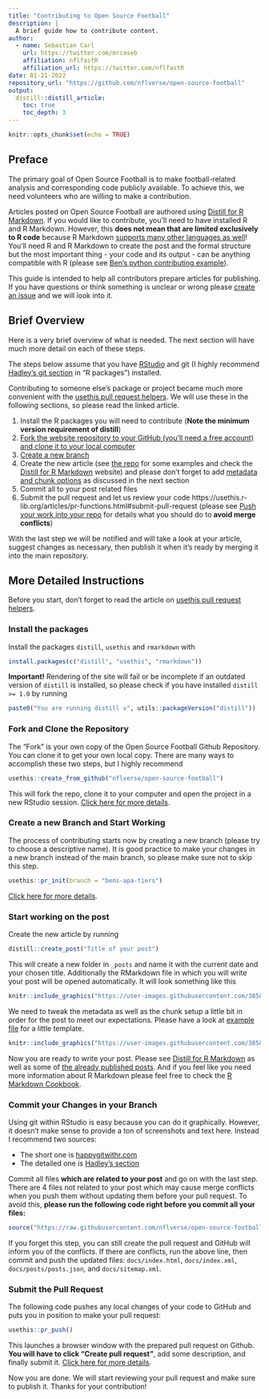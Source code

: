 ```yaml
---
title: "Contributing to Open Source Football"
description: |
  A brief guide how to contribute content.
author:
  - name: Sebastian Carl
    url: https://twitter.com/mrcaseb
    affiliation: nflfastR
    affiliation_url: https://twitter.com/nflfastR
date: 01-21-2022
repository_url: "https://github.com/nflverse/open-source-football"
output:
  distill::distill_article:
    toc: true
    toc_depth: 3
---
```


```r
knitr::opts_chunk$set(echo = TRUE)
```

## Preface

The primary goal of Open Source Football is to make football-related analysis and
corresponding code publicly available. To achieve this, we need volunteers 
who are willing to make a contribution.

Articles posted on Open Source Football are authored using [Distill for R 
Markdown](https://rstudio.github.io/distill). If you would like to contribute,
you'll need to have installed R and R Markdown. However, this **does not 
mean that are limited exclusively to R code** because R Markdown 
[supports many other languages as well](https://bookdown.org/yihui/rmarkdown-cookbook/other-languages.html)!
You'll need R and R Markdown to create the post and the formal structure but the 
most important thing - your code and its output - can be anything compatible with R
(please see [Ben's python contributing example](https://www.opensourcefootball.com/posts/2020-08-20-python-contributing-example/)).

This guide is intended to help all contributors prepare articles for
publishing. If you have questions or think something is unclear or wrong please [create an
issue](https://github.com/nflverse/open-source-football/issues/new) and we will
look into it.

## Brief Overview

Here is a very brief overview of what is needed. The next section will have much
more detail on each of these steps.

The steps below assume that
you have [RStudio](https://rstudio.com/) and git (I highly recommend [Hadley's
git section](http://r-pkgs.had.co.nz/git.html) in "R packages") installed. 

Contributing to someone else’s package or project became much more convenient with the [usethis pull request helpers](https://usethis.r-lib.org/articles/pr-functions.html). We will use these in the following sections, so please read the linked article. 

1. Install the R packages you will need to contribute (**Note the minimum version requirement of distill**)
1. [Fork the website repository to your GitHub (you'll need a free account) and clone it to your local computer](https://usethis.r-lib.org/articles/pr-functions.html#fork-and-clone)
1. [Create a new branch](https://usethis.r-lib.org/articles/pr-functions.html#branch-then-make-your-change)
1. Create the new article (see [the 
repo](https://github.com/nflverse/open-source-football/tree/master/_posts) for 
some examples and check the [Distill for R 
Markdown](https://rstudio.github.io/distill) website) and please don't forget
to add [metadata and chunk options](#start-working-on-the-post) as discussed 
in the next section
1. Commit all to your post related files
1. Submit the pull request and let us review your code https://usethis.r-lib.org/articles/pr-functions.html#submit-pull-request
(please see [Push your work into your repo](#push-your-work-into-your-repo)
for details what you should do to **avoid merge conflicts**)

With the last step we will be notified and will take a look at your article, 
suggest changes as necessary, then publish it when it’s ready by merging it into
the main repository.

## More Detailed Instructions

Before you start, don't forget to read the article on [usethis pull request helpers](https://usethis.r-lib.org/articles/pr-functions.html). 

### Install the packages

Install the packages `distill`, `usethis` and `rmarkdown` with

```r
install.packages(c("distill", "usethis", "rmarkdown"))
```

**Important!**
Rendering of the site will fail or be incomplete if an outdated version of `distill` is installed, so please check if you have installed `distill >= 1.0` by running

```r
paste0("You are running distill v", utils::packageVersion("distill"))
```

### Fork and Clone the Repository

The "Fork" is your own copy of the Open Source Football Github Repository. You can clone it to get your own local copy. There are many ways to accomplish these two steps, but I highly recommend

```r
usethis::create_from_github("nflverse/open-source-football")
```

This will fork the repo, clone it to your computer and open the project in a new RStudio session. [Click here for more details](https://usethis.r-lib.org/articles/pr-functions.html#fork-and-clone). 

### Create a new Branch and Start Working

The process of contributing starts now by creating a new branch (please try to choose a descriptive name). It is good practice to make your changes in a new branch instead of the main branch, so please make sure not to skip this step.

```r
usethis::pr_init(branch = "bens-apa-tiers")
```

[Click here for more details](https://usethis.r-lib.org/articles/pr-functions.html#branch-then-make-your-change).

### Start working on the post

Create the new article by running

```r
distill::create_post("Title of your post")
```

This will create a new folder in `_posts` and name it with the current date and
your chosen title. Additionally the RMarkdown file in which you will write your 
post will be opened automatically. It will look something like this

```r
knitr::include_graphics("https://user-images.githubusercontent.com/38586519/90627998-1dcb1980-e21d-11ea-8ea9-e307f81087c4.png")
```

We need to tweak the metadata as well as the chunk setup a little bit in order
for the post to meet our expectations. Please have a look at [example 
file](https://github.com/nflverse/open-source-football/blob/master/_sample_meta_and_options.Rmd) 
for a little template. 

```r
knitr::include_graphics("https://user-images.githubusercontent.com/38586519/90628632-3e47a380-e21e-11ea-9bae-a01ac6720026.png")
```

Now you are ready to write your post. Please see [Distill for R 
Markdown](https://rstudio.github.io/distill) as well as some of [the 
already published posts](https://github.com/nflverse/open-source-football/tree/master/_posts).
And if you feel like you need more information about R Markdown please feel free
to check the [R Markdown Cookbook](https://bookdown.org/yihui/rmarkdown-cookbook/).

### Commit your Changes in your Branch

Using git within RStudio is easy because you can do it graphically. However, it 
doesn't make sense to provide a ton of screenshots and text here. Instead I 
recommend two sources:

* The short one is [happygitwithr.com](https://happygitwithr.com/rstudio-git-github.html)
* The detailed one is [Hadley's section](http://r-pkgs.had.co.nz/git.html)

Commit all files **which are related to your post** and go on with the last step.
There are 4 files not related to your post which may cause merge conflicts when you push
them without updating them before your pull request. To avoid this, **please run the
following code right before you commit all your files:**

```r
source("https://raw.githubusercontent.com/nflverse/open-source-football/master/_update_con_files.R")
```

If you forget this step, you can still create the pull request and GitHub
will inform you of the conflicts. If there are conflicts, run the above line, then commit and 
push the updated files: `docs/index.html`, `docs/index.xml`, `docs/posts/posts.json`, and
`docs/sitemap.xml`.


### Submit the Pull Request

The following code pushes any local changes of your code to GitHub and puts you in position to make your pull request:

```r
usethis::pr_push()
```

This launches a browser window with the prepared pull request on Github. **You will have to click "Create pull request"**, add some description, and finally submit it.
[Click here for more details](https://usethis.r-lib.org/articles/pr-functions.html#submit-pull-request).

Now you are done. We will start reviewing your pull request and make sure to publish it. Thanks for your contribution!
